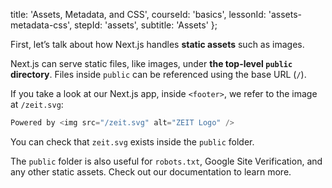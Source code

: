 
  title: 'Assets, Metadata, and CSS',
  courseId: 'basics',
  lessonId: 'assets-metadata-css',
  stepId: 'assets',
  subtitle: 'Assets'
};

First, let’s talk about how Next.js handles **static assets** such as images.

Next.js can serve static files, like images, under **the top-level `public` directory**. Files inside `public` can be referenced using the base URL (`/`).

If you take a look at our Next.js app, inside `<footer>`, we refer to the image at `/zeit.svg`:

```jsx
Powered by <img src="/zeit.svg" alt="ZEIT Logo" />
```

You can check that `zeit.svg` exists inside the `public` folder.

The `public` folder is also useful for `robots.txt`, Google Site Verification, and any other static assets. Check out <Link href="/docs/[...slug]" as="/docs/basic-features/static-file-serving"><a>our documentation</a></Link> to learn more.

